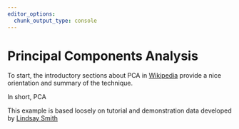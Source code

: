 ```yaml
---
editor_options: 
  chunk_output_type: console
---
```


# Principal Components Analysis 

To start, the introductory sections about PCA in [Wikipedia](https://en.wikipedia.org/wiki/Principal_component_analysis) provide a nice orientation and summary of the technique.

In short, PCA 



This example is based loosely on tutorial and demonstration data developed by [Lindsay Smith](https://www.iro.umontreal.ca/~pift6080/H09/documents/papers/pca_tutorial.pdf)
